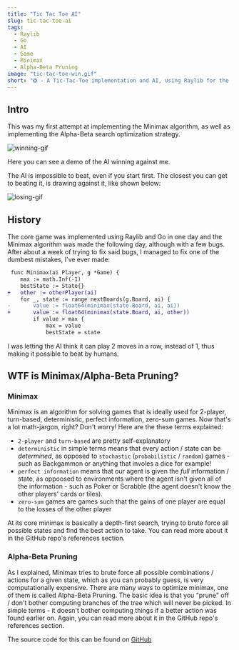 ```yaml
---
title: "Tic Tac Toe AI"
slug: tic-tac-toe-ai
tags:
  - Raylib
  - Go
  - AI
  - Game
  - Minimax
  - Alpha-Beta Pruning
image: "tic-tac-toe-win.gif"
short: "❎ - A Tic-Tac-Toe implementation and AI, using Raylib for the GUI and Minimax + Alpha-Beta pruning for the AI."
---
```


## Intro

This was my first attempt at implementing the Minimax algorithm, as well as implementing the Alpha-Beta search optimization strategy.

![winning-gif](/tic-tac-toe-win.gif)

Here you can see a demo of the AI winning against me.

The AI is impossible to beat, even if you start first. The closest you can get to beating it, is drawing against it, like shown below:

![losing-gif](/tic-tac-toe-draw.gif)

## History

The core game was implemented using Raylib and Go in one day and the Minimax algorithm was made the following day, although with a few bugs.
After about a week of trying to fix said bugs, I managed to fix one of the dumbest mistakes, I've ever made:

```diff
 func Minimax(ai Player, g *Game) {
 	max := math.Inf(-1)
 	bestState := State{}
+	other := otherPlayer(ai)
 	for _, state := range nextBoards(g.Board, ai) {
-		value := float64(minimax(state.Board, ai, ai))
+		value := float64(minimax(state.Board, ai, other))
 		if value > max {
 			max = value
 			bestState = state
```

I was letting the AI think it can play 2 moves in a row, instead of 1, thus making it possible to beat by humans.

## WTF is Minimax/Alpha-Beta Pruning?

### Minimax

Minimax is an algorithm for solving games that is ideally used for 2-player, turn-based, deterministic, perfect information, zero-sum games.
Now that's a lot math-jargon, right? Don't worry! Here are the these terms explained:

- `2-player` and `turn-based` are pretty self-explanatory
- `deterministic` in simple terms means that every action / state can be _determined_, as opposed to `stochastic` (`probabilistic` / `random`) games - such as Backgammon or anything that involes a dice for example!
- `perfect information` means that our agent is given the _full_ information / state, as oppoosed to environments where the agent isn't given all of the information - such as Poker or Scrabble (the agent doesn't know the other players' cards or tiles).
- `zero-sum` games are games such that the gains of one player are equal to the losses of the other player

At its core minimax is basically a depth-first search, trying to brute force all possible states and find the best action to take.
You can read more about it in the GitHub repo's references section.

### Alpha-Beta Pruning

As I explained, Minimax tries to brute force all possible combinations / actions for a given state, which as you can probably guess, is very computationally expensive.
There are many ways to optimize minimax, one of them is called Alpha-Beta Pruning. The basic idea is that you "prune" off / don't bother computing branches of the tree which will never be picked.
In simple terms - it doesn't bother computing things if a better action was found earlier on.
Again, you can read more about it in the GitHub repo's references section.

The source code for this can be found on [GitHub](https://github.com/fr3fou/tic-tac-toe-ai)
